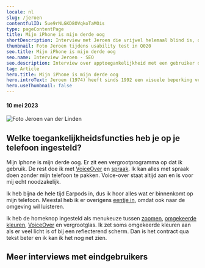 ```yaml
---
locale: nl
slug: /jeroen
contentfulID: 5ue9rNLGKD8OVqkoTaMOis
type: pageContentPage
title: Mijn iPhone is mijn derde oog
shortDescription: Interview met Jeroen die vrijwel helemaal blind is, over over zijn gebruik van toegankelijkheidsfuncties in mobiele apps.
thumbnail: Foto Jeroen tijdens usability test in Q020
seo.title: Mijn iPhone is mijn derde oog
seo.name: Interview Jeroen - SEO
seo.description: Interview over apptoegankelijkheid met een gebruiker die hij bijna niets ziet.
tag: Article
hero.title: Mijn iPhone is mijn derde oog
hero.introText: Jeroen (1974) heeft sinds 1992 een visuele beperking veroorzaakt door een hersentumor. Met zijn linkeroog heeft hij 5% zicht en met zijn rechteroog 2%. Hij is dus feitelijk blind. Ook zijn links en rechts twee losse beeldjes. Jeroens beroep is sportmasseur, en als uit de hand gelopen modelleert hij sculpturen met ballonnen. Hij geeft hierin ook workshops aan kinderen. De mobiele apparaten die hij gebruikt zijn een Iphone 13 Pro, een iPad en een Apple Watch. 
hero.useThumbnail: false
---
```


<Hero
  title="Mijn iPhone is mijn derde oog"
  introText="Jeroen (1974) heeft sinds 1992 een visuele beperking veroorzaakt door een hersentumor. Met zijn linkeroog heeft hij 5% zicht en met zijn rechteroog 2%. Hij is dus feitelijk blind. Ook zijn links en rechts twee losse beeldjes. Jeroens beroep is sportmasseur, en als uit de hand gelopen modelleert hij sculpturen met ballonnen. Hij geeft hierin ook workshops aan kinderen. De mobiele apparaten die hij gebruikt zijn een Iphone 13 Pro, een iPad en een Apple Watch. "
/>

#### 10 mei 2023

<Image src="/img/light/Blinde gebruiker met mobiele app - Foto Maurice Haak, Q42.jpg" dark="/img/dark/Blinde gebruiker met mobiele app - Foto Maurice Haak, Q42.jpg" alt="Foto Jeroen van der Linden"/>

## Welke toegankelijkheidsfuncties heb je op je telefoon ingesteld?
Mijn Iphone is mijn derde oog. Er zit een vergrootprogramma op dat ik gebruik. De rest doe ik met [VoiceOver](https://appt.org/nl/stats/screen-reader) en [spraak](https://appt.org/nl/stats/speak-selection). Ik kan alles met spraak doen zonder mijn telefoon te pakken. Voice-over staat altijd aan en is voor mij echt noodzakelijk. 

Ik heb bijna de hele tijd Earpods in, dus ik hoor alles wat er binnenkomt op mijn telefoon. Meestal heb ik er overigens [eentje in](https://appt.org/nl/stats/mono-audio), omdat ook naar de omgeving wil luisteren.

Ik heb de homeknop ingesteld als menukeuze tussen [zoomen](https://appt.org/nl/stats/zoom), [omgekeerde kleuren](https://appt.org/nl/stats/invert-colours), [VoiceOver](https://appt.org/nl/stats/screen-reader) en vergrootglas. Ik zet soms omgekeerde kleuren aan als er veel licht is of bij een reflecterend scherm. Dan is het contract qua tekst beter en ik kan ik het nog net zien.

## Meer interviews met eindgebruikers

<TwoColumnBlock>
  <LeftColumn>
    <ColumnRow>
      <Quote
        quote="Hoeveel uur ik per dag mijn telefoon gebruik? Hoeveel uur gebruik jij je ogen?"
        name="Jesse"
        imageSrc="/img/light/Jesse.png"
        alt="Foto Jesse"
        linkLabel="Lees het interview met Jesse"
        url="https://appt.org/nl/articles/jesse"
      />
    </ColumnRow>
    <ColumnRow>
      <Quote
        quote="Ik heb geen beperking, de wereld maakt mij beperkt."
        name="Darice"
        imageSrc="/img/light/Interview met dove eindgebruiken over inzetten van toegankelijkheid in mobiele apps.jpg"
        alt="Foto Darice"
        linkLabel="Lees het interview met Darice"
        url="https://appt.org/nl/articles/darice"
      />
    </ColumnRow>
    <ColumnRow>
      <Quote
        quote="Mijn iPhone is mijn derde oog."
        name="Jeroen"
        imageSrc="/img/light/Blinde app gebruiker Jeroen.jpg"
        alt="Jeroen - Asset"
        linkLabel="Lees het interview met Jeroen"
        url="https://appt.org/nl/articles/jeroen"
      />
    </ColumnRow>
  </LeftColumn>
  <RightColumn>
    <ColumnRow>
      <Quote
        quote="Ik probeer overprikkeling op mijn telefoon te verminderen."
        name="Colinda"
        imageSrc="/img/light/colinda.jpg"
        alt="Colinda"
        linkLabel="Lees het interview met Colinda"
        url="https://appt.org/nl/articles/colinda"
      />
    </ColumnRow>
    <ColumnRow>
      <Quote
        quote="Toegankelijkheid mag wat mij betreft ook mooi zijn."
        name="Onno"
        imageSrc="/img/light/Interview met slechtziende gebruiker over mobiele applicaties op telefoons.jpg"
        alt="Foto Onno"
        linkLabel="Lees het interview met Onno"
        url="https://appt.org/nl/articles/onno"
      />
    </ColumnRow>
    <ColumnRow>
      <Quote
        quote="De grootte van teksten aanpassen is voor mij noodzakelijk."
        name="Edith"
        imageSrc="/img/light/Edith-s.jpg"
        alt="Foto van Edith"
        linkLabel="Lees het interview met Edith"
        url="https://appt.org/nl/articles/edith"
      />
    </ColumnRow>
  </RightColumn>
</TwoColumnBlock>